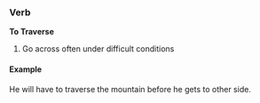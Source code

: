 ===Verb===
'''To Traverse'''
# Go across often under difficult conditions
====Example====
He will have to traverse the mountain before he gets to other side.